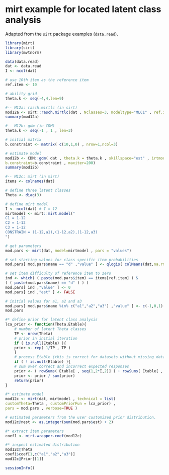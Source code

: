 # mirt example for located latent class analysis

Adapted from the `sirt` package  examples (`data.read`).

```r
library(mirt)
library(sirt)
library(mvtnorm)

data(data.read)
dat <- data.read
I <- ncol(dat)

# use 10th item as the reference item
ref.item <- 10

# ability grid
theta.k <- seq(-4,4,len=9)

#-- M12a: rasch.mirtlc (in sirt)
mod12a <- sirt::rasch.mirtlc(dat , Nclasses=3, modeltype="MLC1" , ref.item=ref.item )
summary(mod12a)

#-- M12b: gdm (in CDM)
theta.k <- seq(-1 , 1 , len=3)

# initial matrix
b.constraint <- matrix( c(10,1,0) , nrow=1,ncol=3)

# estimate model
mod12b <- CDM::gdm( dat , theta.k = theta.k , skillspace="est" , irtmodel="1PL",
b.constraint=b.constraint , maxiter=200)
summary(mod12b)

#-- M12c: mirt (in mirt)
items <- colnames(dat)

# define three latent classes
Theta <- diag(3)

# define mirt model
I <- ncol(dat) # I = 12
mirtmodel <- mirt::mirt.model("
C1 = 1-12
C2 = 1-12
C3 = 1-12
CONSTRAIN = (1-12,a1),(1-12,a2),(1-12,a3)
")

# get parameters
mod.pars <- mirt(dat, model=mirtmodel , pars = "values")

# set starting values for class specific item probabilities
mod.pars[ mod.pars$name == "d" ,"value" ] <- qlogis( colMeans(dat,na.rm=TRUE) )

# set item difficulty of reference item to zero
ind <- which( ( paste(mod.pars$item) == items[ref.item] ) &
( ( paste(mod.pars$name) == "d" ) ) )
mod.pars[ ind ,"value" ] <- 0
mod.pars[ ind ,"est" ] <- FALSE

# initial values for a1, a2 and a3
mod.pars[ mod.pars$name %in% c("a1","a2","a3") ,"value" ] <- c(-1,0,1)
mod.pars

#* define prior for latent class analysis
lca_prior <- function(Theta,Etable){
    # number of latent Theta classes
    TP <- nrow(Theta)
    # prior in initial iteration
    if ( is.null(Etable) ){
    prior <- rep( 1/TP , TP )
    }
    # process Etable (this is correct for datasets without missing data)
    if ( ! is.null(Etable) ){
    # sum over correct and incorrect expected responses
    prior <- ( rowSums( Etable[ , seq(1,2*I,2)] ) + rowSums( Etable[ , seq(2,2*I,2)]))}
    prior <- prior / sum(prior)
    return(prior)
}

#* estimate model
mod12c <- mirt(dat, mirtmodel , technical = list(
customTheta=Theta , customPriorFun = lca_prior) ,
pars = mod.pars , verbose=TRUE )

# estimated parameters from the user customized prior distribution.
mod12c@nest <- as.integer(sum(mod.pars$est) + 2)

#* extract item parameters
coef1 <- mirt.wrapper.coef(mod12c)

#* inspect estimated distribution
mod12c@Theta
coef1$coef[1,c("a1","a2","a3")]
mod12c@Prior[[1]]

sessionInfo()
```